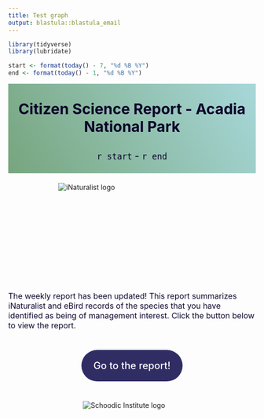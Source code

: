 ```yaml
---
title: Test graph
output: blastula::blastula_email
---
```


<link rel="stylesheet" href="email_style.css"/>

```r
library(tidyverse)
library(lubridate)

start <- format(today() - 7, "%d %B %Y")
end <- format(today() - 1, "%d %B %Y")

```


<!-- Header -->
<div style = "
  text-align: center; 
  padding: 3px 0;
  background-image: linear-gradient(240deg, rgba(146, 206, 208, 0.8), rgba(85, 143, 94, 0.8));
  ">
  
<div style = "
  color: rgba(13, 4, 42, 1); 
  font-size: 30px; 
  font-weight: 700;
  "> 
Citizen Science Report - Acadia National Park
</div>

<div style = "
  color: rgba(13, 4, 42, 1); 
  font-size: 20px; 
  font-weight: 500;
  "> 
`r start` - `r end`
</div>

</div>


<!-- Introduction -->
<div style = "
  position: relative;
  margin: 20px auto;
  height: 200px;
  width: 300px;
  border-radius: 5px;
  ">
<img src = "img/monarch.jpg" alt = "iNaturalist logo" style = "
  object-fit: cover;
  overflow: hidden;
  ">
</div>
  
<div style = "
  color: rgba(13, 4, 42, 1);
  font-size: 16px;
  ">
The weekly report has been updated! This report summarizes iNaturalist and eBird records of the species that you have identified as being of management interest. Click the button below to view the report.
</div>



<!-- Button -->
<div style = "
  position: relative;
  margin: 60px auto;
  text-align: center;
  ">
<a href = "https://kylelima21.github.io/npf_cb_project/" style = "
  position: relative;
  font-size: 20px;
  font-weight: 500;
  color: white;
  background-color: rgb(48, 44, 100);
  text-decoration: none;
  padding: 20px 25px;
  border-radius: 100vmax;
  ">
Go to the report!
</a>
</div>


<!-- End -->
<!-- <div style = " -->
<!--   color: rgba(13, 4, 42, 1); -->
<!--   font-size: 14px; -->
<!--   margin-bottom: 20px; -->
<!--   text-align: center; -->
<!--   "> -->
<!-- Schoodic Institute at Acadia National Park, `r year` -->
<!-- </div> -->


<div style = "
  position: relative;
  margin: 30px auto;
  height: 100px;
  width: 200px;
  border-radius: 5px;
  ">
<img src = "img/schoodic_horizontal.jpeg" alt = "Schoodic Institute logo" style = "
  object-fit: cover;
  overflow: hidden;
  ">
</div>


